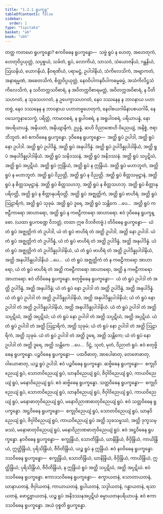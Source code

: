 ```yaml
---
title: "1.2.1 ရူပက္ခန္ဓ"
tableOfContents: false
sidebar:
  order: 1
type: "tipitaka"
basket: "ab"
book: "vbh"
---
```



<DynamicBreadcrumb />

<Division number="33" book="vbh">

<Paragraph number="57" book="vbh">
တတ္ထ ကတမော ရူပက္ခန္ဓော? ဧကဝိဓေန ရူပက္ခန္ဓော—  သဗ္ဗံ ရူပံ န ဟေတု, အဟေတုကံ, ဟေတုဝိပ္ပယုတ္တံ, သပ္ပစ္စယံ, သင်္ခတံ, ရူပံ, လောကိယံ, သာသဝံ, သံယောဇနိယံ, ဂန္ထနိယံ, ဩဃနိယံ, ယောဂနိယံ, နီဝရဏိယံ, ပရာမဋ္ဌံ, ဥပါဒါနိယံ, သံကိလေသိကံ, အဗျာကတံ, အနာရမ္မဏံ, အစေတသိကံ, စိတ္တဝိပ္ပယုတ္တံ, နေဝဝိပါကနဝိပါကဓမ္မဓမ္မံ, အသံကိလိဋ္ဌသံကိလေသိကံ, န သဝိတက္ကသဝိစာရံ, န အဝိတက္ကဝိစာရမတ္တံ, အဝိတက္ကအဝိစာရံ, န ပီတိသဟဂတံ, န သုခသဟဂတံ, န ဥပေက္ခာသဟဂတံ, နေဝ ဒဿနေန န ဘာဝနာယ ပဟာတဗ္ဗံ, နေဝ ဒဿနေန န ဘာဝနာယ ပဟာတဗ္ဗဟေတုကံ, နေဝါစယဂါမိနာပစယဂါမီ, နေဝသေက္ခနာသေက္ခံ, ပရိတ္တံ, ကာမာဝစရံ, န ရူပါဝစရံ, န အရူပါဝစရံ, ပရိယာပန္နံ, နော အပရိယာပန္နံ, အနိယတံ, အနိယျာနိကံ, ဥပ္ပန္နံ, ဆဟိ ဝိညာဏေဟိ ဝိညေယျံ, အနိစ္စံ, ဇရာဘိဘူတံ. ဧဝံ ဧကဝိဓေန ရူပက္ခန္ဓော.
</Paragraph>

<Paragraph number="58" book="vbh">
ဒုဝိဓေန ရူပက္ခန္ဓော—  အတ္ထိ ရူပံ ဥပါဒါ, အတ္ထိ ရူပံ နော ဥပါဒါ. အတ္ထိ ရူပံ ဥပါဒိန္နံ, အတ္ထိ ရူပံ အနုပါဒိန္နံ. အတ္ထိ ရူပံ ဥပါဒိန္နုပါဒါနိယံ, အတ္ထိ ရူပံ အနုပါဒိန္နုပါဒါနိယံ. အတ္ထိ ရူပံ သနိဒဿနံ, အတ္ထိ ရူပံ အနိဒဿနံ. အတ္ထိ ရူပံ သပ္ပဋိဃံ, အတ္ထိ ရူပံ အပ္ပဋိဃံ. အတ္ထိ ရူပံ ဣန္ဒြိယံ, အတ္ထိ ရူပံ န ဣန္ဒြိယံ. အတ္ထိ ရူပံ မဟာဘူတံ, အတ္ထိ ရူပံ န မဟာဘူတံ. အတ္ထိ ရူပံ ဝိညတ္တိ, အတ္ထိ ရူပံ န ဝိညတ္တိ. အတ္ထိ ရူပံ စိတ္တသမုဋ္ဌာနံ, အတ္ထိ ရူပံ န စိတ္တသမုဋ္ဌာနံ. အတ္ထိ ရူပံ စိတ္တသဟဘု, အတ္ထိ ရူပံ န စိတ္တသဟဘု. အတ္ထိ ရူပံ စိတ္တာနုပရိဝတ္တိ, အတ္ထိ ရူပံ န စိတ္တာနုပရိဝတ္တိ. အတ္ထိ ရူပံ အဇ္ဈတ္တိကံ, အတ္ထိ ရူပံ ဗာဟိရံ. အတ္ထိ ရူပံ ဩဠာရိကံ, အတ္ထိ ရူပံ သုခုမံ. အတ္ထိ ရူပံ ဒူရေ, အတ္ထိ ရူပံ သန္တိကေ …ပေ…  အတ္ထိ ရူပံ ကဗဠီကာရော အာဟာရော, အတ္ထိ ရူပံ န ကဗဠီကာရော အာဟာရော. ဧဝံ ဒုဝိဓေန ရူပက္ခန္ဓော.
</Paragraph>

<Paragraph number="59" book="vbh">
(ယထာ ရူပကဏ္ဍေ ဝိဘတ္တံ, တထာ ဣဓ ဝိဘဇိတဗ္ဗံ.)
</Paragraph>

<Paragraph number="60" book="vbh">
တိဝိဓေန ရူပက္ခန္ဓော—  ယံ တံ ရူပံ အဇ္ဈတ္တိကံ တံ ဥပါဒါ, ယံ တံ ရူပံ ဗာဟိရံ တံ အတ္ထိ ဥပါဒါ, အတ္ထိ နော ဥပါဒါ. ယံ တံ ရူပံ အဇ္ဈတ္တိကံ တံ ဥပါဒိန္နံ, ယံ တံ ရူပံ ဗာဟိရံ တံ အတ္ထိ ဥပါဒိန္နံ, အတ္ထိ အနုပါဒိန္နံ. ယံ တံ ရူပံ အဇ္ဈတ္တိကံ တံ ဥပါဒိန္နုပါဒါနိယံ, ယံ တံ ရူပံ ဗာဟိရံ တံ အတ္ထိ ဥပါဒိန္နုပါဒါနိယံ, အတ္ထိ အနုပါဒိန္နုပါဒါနိယံ …ပေ…  ယံ တံ ရူပံ အဇ္ဈတ္တိကံ တံ န ကဗဠီကာရော အာဟာရော, ယံ တံ ရူပံ ဗာဟိရံ တံ အတ္ထိ ကဗဠီကာရော အာဟာရော, အတ္ထိ န ကဗဠီကာရော အာဟာရော. ဧဝံ တိဝိဓေန ရူပက္ခန္ဓော.
</Paragraph>

<Paragraph number="61" book="vbh">
စတုဗ္ဗိဓေန ရူပက္ခန္ဓော—  ယံ တံ ရူပံ ဥပါဒါ တံ အတ္ထိ ဥပါဒိန္နံ, အတ္ထိ အနုပါဒိန္နံ; ယံ တံ ရူပံ နော ဥပါဒါ တံ အတ္ထိ ဥပါဒိန္နံ, အတ္ထိ အနုပါဒိန္နံ. ယံ တံ ရူပံ ဥပါဒါ တံ အတ္ထိ ဥပါဒိန္နုပါဒါနိယံ, အတ္ထိ အနုပါဒိန္နုပါဒါနိယံ; ယံ တံ ရူပံ နော ဥပါဒါ တံ အတ္ထိ ဥပါဒိန္နုပါဒါနိယံ, အတ္ထိ အနုပါဒိန္နုပါဒါနိယံ. ယံ တံ ရူပံ ဥပါဒါ တံ အတ္ထိ သပ္ပဋိဃံ, အတ္ထိ အပ္ပဋိဃံ; ယံ တံ ရူပံ နော ဥပါဒါ တံ အတ္ထိ သပ္ပဋိဃံ, အတ္ထိ အပ္ပဋိဃံ. ယံ တံ ရူပံ ဥပါဒါ တံ အတ္ထိ ဩဠာရိကံ, အတ္ထိ သုခုမံ; ယံ တံ ရူပံ နော ဥပါဒါ တံ အတ္ထိ ဩဠာရိကံ, အတ္ထိ သုခုမံ. ယံ တံ ရူပံ ဥပါဒါ တံ အတ္ထိ ဒူရေ, အတ္ထိ သန္တိကေ; ယံ တံ ရူပံ နော ဥပါဒါ တံ အတ္ထိ ဒူရေ, အတ္ထိ သန္တိကေ …ပေ…  ဒိဋ္ဌံ, သုတံ, မုတံ, ဝိညာတံ ရူပံ. ဧဝံ စတုဗ္ဗိဓေန ရူပက္ခန္ဓော.
</Paragraph>

<Paragraph number="62" book="vbh">
ပဉ္စဝိဓေန ရူပက္ခန္ဓော—  ပထဝီဓာတု, အာပေါဓာတု, တေဇောဓာတု, ဝါယောဓာတု, ယဉ္စ ရူပံ ဥပါဒါ. ဧဝံ ပဉ္စဝိဓေန ရူပက္ခန္ဓော.
</Paragraph>

<Paragraph number="63" book="vbh">
ဆဗ္ဗိဓေန ရူပက္ခန္ဓော—  စက္ခုဝိညေယျံ ရူပံ, သောတဝိညေယျံ ရူပံ, ဃာနဝိညေယျံ ရူပံ, ဇိဝှါဝိညေယျံ ရူပံ, ကာယဝိညေယျံ ရူပံ, မနောဝိညေယျံ ရူပံ. ဧဝံ ဆဗ္ဗိဓေန ရူပက္ခန္ဓော.
</Paragraph>

<Paragraph number="64" book="vbh">
သတ္တဝိဓေန ရူပက္ခန္ဓော—  စက္ခုဝိညေယျံ ရူပံ, သောတဝိညေယျံ ရူပံ, ဃာနဝိညေယျံ ရူပံ, ဇိဝှါဝိညေယျံ ရူပံ, ကာယဝိညေယျံ ရူပံ, မနောဓာတုဝိညေယျံ ရူပံ, မနောဝိညာဏဓာတုဝိညေယျံ ရူပံ. ဧဝံ သတ္တဝိဓေန ရူပက္ခန္ဓော.
</Paragraph>

<Paragraph number="65" book="vbh">
အဋ္ဌဝိဓေန ရူပက္ခန္ဓော—  စက္ခုဝိညေယျံ ရူပံ, သောတဝိညေယျံ ရူပံ, ဃာနဝိညေယျံ ရူပံ, ဇိဝှါဝိညေယျံ ရူပံ, ကာယဝိညေယျံ ရူပံ အတ္ထိ သုခသမ္ဖဿံ, အတ္ထိ ဒုက္ခသမ္ဖဿံ, မနောဓာတုဝိညေယျံ ရူပံ, မနောဝိညာဏဓာတုဝိညေယျံ ရူပံ. ဧဝံ အဋ္ဌဝိဓေန ရူပက္ခန္ဓော.
</Paragraph>

<Paragraph number="66" book="vbh">
နဝဝိဓေန ရူပက္ခန္ဓော—  စက္ခုန္ဒြိယံ, သောတိန္ဒြိယံ, ဃာနိန္ဒြိယံ, ဇိဝှိန္ဒြိယံ, ကာယိန္ဒြိယံ, ဣတ္ထိန္ဒြိယံ, ပုရိသိန္ဒြိယံ, ဇီဝိတိန္ဒြိယံ, ယဉ္စ ရူပံ န ဣန္ဒြိယံ. ဧဝံ နဝဝိဓေန ရူပက္ခန္ဓော.
</Paragraph>

<Paragraph number="67" book="vbh">
ဒသဝိဓေန ရူပက္ခန္ဓော—  စက္ခုန္ဒြိယံ, သောတိန္ဒြိယံ, ဃာနိန္ဒြိယံ, ဇိဝှိန္ဒြိယံ, ကာယိန္ဒြိယံ, ဣတ္ထိန္ဒြိယံ, ပုရိသိန္ဒြိယံ, ဇီဝိတိန္ဒြိယံ, န ဣန္ဒြိယံ ရူပံ အတ္ထိ သပ္ပဋိဃံ, အတ္ထိ အပ္ပဋိဃံ. ဧဝံ ဒသဝိဓေန ရူပက္ခန္ဓော.
</Paragraph>

<Paragraph number="68" book="vbh">
ဧကာဒသဝိဓေန ရူပက္ခန္ဓော—  စက္ခာယတနံ, သောတာယတနံ, ဃာနာယတနံ, ဇိဝှါယတနံ, ကာယာယတနံ, ရူပါယတနံ, သဒ္ဒါယတနံ, ဂန္ဓာယတနံ, ရသာယတနံ, ဖောဋ္ဌဗ္ဗာယတနံ, ယဉ္စ ရူပံ အနိဒဿနအပ္ပဋိဃံ ဓမ္မာယတနပရိယာပန္နံ. ဧဝံ ဧကာဒသဝိဓေန ရူပက္ခန္ဓော.

</Paragraph>
</Division>

<Paragraph number="69" type="center" book="vbh">
အယံ ဝုစ္စတိ ရူပက္ခန္ဓော.
</Paragraph>